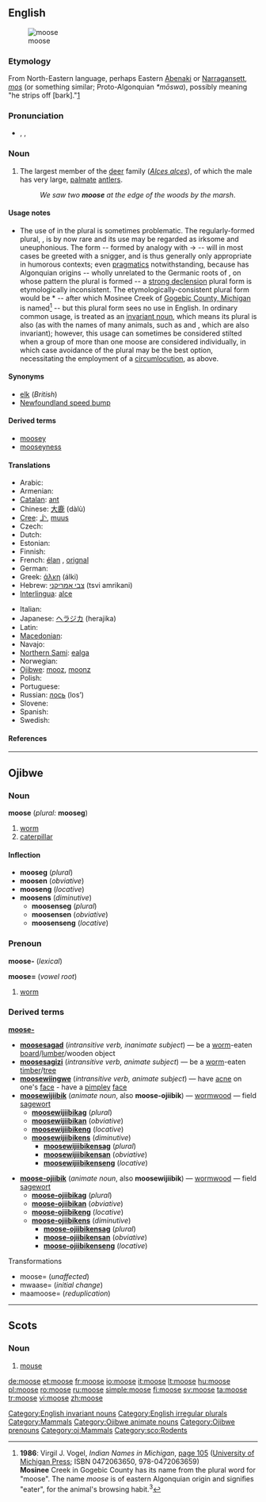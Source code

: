 ==English==
{{wikipedia}}
[[Image:Moose-Gustav.jpg|thumbnail|moose]]

===Etymology===
From North-Eastern {{etyl|alg}} language, perhaps Eastern [[Abenaki]] or [[Narragansett]], ''[[mos]]'' (or something similar; Proto-Algonquian ''*mōswa''), possibly meaning "he strips off [bark]."[http://www.etymonline.com/index.php?term=moose]

===Pronunciation===
* {{enPR|moo͞s}}, {{IPA|/muːs/}}, {{SAMPA|/mu:s/}}
*: {{rhymes|uːs}}

===Noun===
{{en-noun|pl='''moose''', (''chiefly humorous'') '''[[meese]]''', (''dated, rare'') '''[[mooses]]'''}}

# {{US}} The largest member of the [[deer]] family (''[[Alces alces]]''), of which the male has very large, [[palmate]] [[antler]]s.
#: ''We saw two '''moose''' at the edge of the woods by the marsh''.

====Usage notes====
{{rel-top|A discussion of the plural forms of ''moose''}}
* The use of {{term||moose}} in the plural is sometimes problematic. The regularly-formed plural, {{term|mooses|lang=en}}, is by now rare and its use may be regarded as irksome and uneuphonious. The form {{term|meese|lang=en}} -- formed by analogy with {{term|goose|lang=en}} → {{term|geese|lang=en}} -- will in most cases be greeted with a snigger, and is thus generally only appropriate in humorous contexts; even [[pragmatics]] notwithstanding, because {{term||moose}} has Algonquian origins -- wholly unrelated to the Germanic roots of {{term||goose}}, on whose pattern the plural {{term||meese}} is formed -- a [[strong declension]] plural form is etymologically inconsistent. The etymologically-consistent plural form would be *{{term||mosinee}} -- after which Mosinee Creek of [[w:Gogebic County, Michigan|Gogebic County, Michigan]] is named<ref name="INiM-etpl">'''1986''': Virgil J. Vogel, ''Indian Names in Michigan'', [http://books.google.co.uk/books?id=T5d5wS7so14C&pg=PA105&dq=moose+mosinee+plural page 105] ([http://www.press.umich.edu/titleDetailDesc.do?id=12506 University of Michigan Press]; ISBN 0472063650, 978-0472063659) <br>     '''Mosinee''' Creek in Gogebic County has its name from the plural word for "moose". The name ''moose'' is of eastern Algonquian origin and signiﬁes "eater", for the animal's browsing habit.<sup>3</sup></ref> -- but this plural form sees no use in English. In ordinary common usage, {{term||moose}} is treated as an [[invariant noun]], which means its plural is also {{term||moose}} (as with the names of many animals, such as {{term|deer|lang=en}} and {{term|fish|lang=en}}, which are also invariant); however, this usage can sometimes be considered stilted when a group of more than one moose are considered individually, in which case avoidance of the plural may be the best option, necessitating the employment of a [[circumlocution]], as above.
{{rel-bottom}}

====Synonyms====
* [[elk]] (''British'')
* [[Newfoundland speed bump]]

====Derived terms====
* [[moosey]]
* [[mooseyness]]

====Translations====
{{trans-top|largest member of the deer family (''Alces alces'')}}
* Arabic: {{Arab|[[موظ]]}} {{unicode|(al-mu: ʐ)}} {{m}}
* Armenian: {{t-|hy|որմզդեղն|tr=ormzdeġn}}
* [[Catalan]]: [[ant#Catalan|ant]] {{m}}
* Chinese: [[大鹿]] (dàlù)
* [[Cree]]: [[ᒨᔅ]], [[muus]]
* Czech: {{t+|cs|los|m}}
* Dutch: {{t+|nl|eland|m}}
* Estonian: {{t+|et|põder}}
* Finnish: {{t+|fi|hirvi}}
* French: [[élan]] {{m}}, [[orignal]] {{m}} {{italbrac|Canadian French}}
* German: {{t+|de|Elch|m}}
* Greek: [[άλκη]] (álki) {{f}}
* Hebrew: [[צבי אמריקני]] (tsvi amrikani) {{m}}
* [[Interlingua]]: [[alce]]
{{trans-mid}}
* Italian: {{t+|it|alce}}
* Japanese: [[ヘラジカ]] (herajika)
* Latin: {{t+|la|alces|f}}
* [[Macedonian]]: {{t|mk|лос|m|tr=los}}
* Navajo: {{tø|nv|deetéél}}
* [[Northern Sami]]: [[ealga]]
* Norwegian: {{t+|no|elg|m}}
* [[Ojibwe]]: [[mooz]], [[moonz]]
* Polish: {{t+|pl|łoś|m}}
* Portuguese: {{t+|pt|alce|m}}
* Russian: [[лось]] (los’) {{m}}
* Slovene: {{t+|sl|los|m}}
* Spanish: {{t-|es|alce|m}}
* Swedish: {{t+|sv|älg|c}}
{{trans-bottom}}

====References====
<references/>

[[Category:English invariant nouns]]
[[Category:English irregular plurals]]
[[Category:Mammals]]

----

==Ojibwe==

===Noun===
'''moose''' (''plural:'' '''mooseg''')

# [[worm]]
# [[caterpillar]]

====Inflection====
* '''mooseg''' (''plural'')
* '''moosen''' (''obviative'')
* '''mooseng''' (''locative'')
* '''moosens''' (''diminutive'')
** '''moosenseg''' (''plural'')
** '''moosensen''' (''obviative'')
** '''moosenseng''' (''locative'')

{{rfc-split}}

===Prenoun===
'''moose-''' (''lexical'')

'''moose=''' (''vowel root'')

# [[worm]]

===Derived terms===
'''[[moose-]]'''
* '''[[moosesagad]]''' (''intransitive verb, inanimate subject'') — be a [[worm]]-eaten [[board]]/[[lumber]]/wooden object
* '''[[moosesagizi]]''' (''intransitive verb, animate subject'') — be a [[worm]]-eaten [[timber]]/[[tree]]
* '''[[moosewiingwe]]''' (''intransitive verb, animate subject'') — have [[acne]] on one's [[face]] - have a [[pimple]]y [[face]]
* '''[[moosewijiibik]]''' (''animate noun'', also '''moose-ojiibik''') — [[wormwood]] — field [[sagewort]]
** '''[[moosewijiibikag]]''' (''plural'')
** '''[[moosewijiibikan]]''' (''obviative'')
** '''[[moosewijiibikeng]]''' (''locative'')
** '''[[moosewijiibikens]]''' (''diminutive'')
*** '''[[moosewijiibikensag]]''' (''plural'')
*** '''[[moosewijiibikensan]]''' (''obviative'')
*** '''[[moosewijiibikenseng]]''' (''locative'')

* '''[[moose-ojiibik]]''' (''animate noun'', also '''moosewijiibik''') — [[wormwood]] — field [[sagewort]]
** '''[[moose-ojiibikag]]''' (''plural'')
** '''[[moose-ojiibikan]]''' (''obviative'')
** '''[[moose-ojiibikeng]]''' (''locative'')
** '''[[moose-ojiibikens]]''' (''diminutive'')
*** '''[[moose-ojiibikensag]]''' (''plural'')
*** '''[[moose-ojiibikensan]]''' (''obviative'')
*** '''[[moose-ojiibikenseng]]''' (''locative'')

;Transformations
* moose= (''unaffected'')
* mwaase= (''initial change'')
* maamoose= (''reduplication'')

[[Category:Ojibwe animate nouns‎]]
[[Category:Ojibwe prenouns]]
[[Category:oj:Mammals]]

----

==Scots==

===Noun===
{{sco-noun}}

# [[mouse]]

[[Category:sco:Rodents]]

[[de:moose]]
[[et:moose]]
[[fr:moose]]
[[io:moose]]
[[it:moose]]
[[lt:moose]]
[[hu:moose]]
[[pl:moose]]
[[ro:moose]]
[[ru:moose]]
[[simple:moose]]
[[fi:moose]]
[[sv:moose]]
[[ta:moose]]
[[tr:moose]]
[[vi:moose]]
[[zh:moose]]